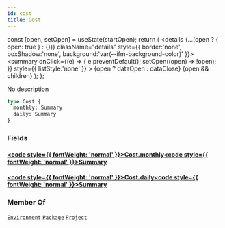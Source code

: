 ```yaml
---
id: cost
title: Cost
---
```









  const [open, setOpen] = useState(startOpen);
  return (
    <details {...(open ? { open: true } : {})} className="details" style={{ border:'none', boxShadow:'none', background:'var(--ifm-background-color)' }}>
      <summary
        onClick={(e) => {
          e.preventDefault();
          setOpen((open) => !open);
        }}
        style={{ listStyle:'none' }}
      >
      {open ? dataOpen : dataClose}
      </summary>
      {open && children}
    </details>
  );
};








No description


```graphql
type Cost {
  monthly: Summary
  daily: Summary
}
```




### Fields

#### [<code style={{ fontWeight: 'normal' }}>Cost.<b>monthly</b></code>](#)<Bullet />[<code style={{ fontWeight: 'normal' }}><b>Summary</b></code>](/swapi/types/objects/summary.mdx) <Badge class="badge badge--secondary " text="object"/> 



#### [<code style={{ fontWeight: 'normal' }}>Cost.<b>daily</b></code>](#)<Bullet />[<code style={{ fontWeight: 'normal' }}><b>Summary</b></code>](/swapi/types/objects/summary.mdx) <Badge class="badge badge--secondary " text="object"/> 







### Member Of

[`Environment`](/swapi/types/objects/environment.mdx)  <Badge class="badge badge--secondary badge--relation" text="object"/><Bullet />[`Package`](/swapi/types/objects/package.mdx)  <Badge class="badge badge--secondary badge--relation" text="object"/><Bullet />[`Project`](/swapi/types/objects/project.mdx)  <Badge class="badge badge--secondary badge--relation" text="object"/>